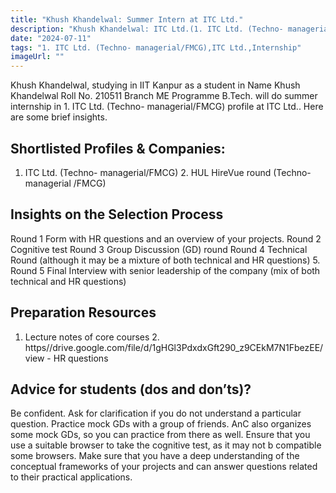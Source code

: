 ```yaml
---
title: "Khush Khandelwal: Summer Intern at ITC Ltd."
description: "Khush Khandelwal: ITC Ltd.(1. ITC Ltd. (Techno- managerial/FMCG))"
date: "2024-07-11"
tags: "1. ITC Ltd. (Techno- managerial/FMCG),ITC Ltd.,Internship"
imageUrl: ""
---
```


Khush Khandelwal, studying in IIT Kanpur as a  student in Name Khush Khandelwal Roll No.  210511 Branch ME Programme B.Tech. will do
 summer internship in 1. ITC Ltd. (Techno- managerial/FMCG) profile at ITC Ltd.. Here are some brief
insights.

## Shortlisted Profiles & Companies:
1. ITC Ltd. (Techno- managerial/FMCG) 2. HUL HireVue round (Techno-managerial /FMCG)

## Insights on the Selection Process
Round 1 Form with HR questions and an overview of your projects. Round 2 Cognitive test Round 3 Group Discussion (GD) round Round 4 Technical Round (although it may be a mixture of both technical and HR questions) 5. Round 5 Final Interview with senior leadership of the company (mix of both technical and HR questions)

##  Preparation Resources
1. Lecture notes of core courses 2. https//drive.google.com/file/d/1gHGl3PdxdxGft290_z9CEkM7N1FbezEE/view - HR questions

## Advice for students (dos and don’ts)? 
Be confident. Ask for clarification if you do not understand a particular question. Practice mock GDs with a group of friends. AnC also organizes some mock GDs, so you can practice from there as well. Ensure that you use a suitable browser to take the cognitive test, as it may not b compatible some browsers. Make sure that you have a deep understanding of the conceptual frameworks of your projects and can answer questions related to their practical applications.

